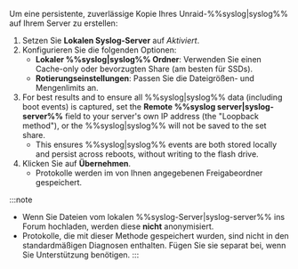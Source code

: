 Um eine persistente, zuverlässige Kopie Ihres Unraid-%%syslog|syslog%% auf Ihrem Server zu erstellen:

1. Setzen Sie **Lokalen Syslog-Server** auf *Aktiviert*.
2. Konfigurieren Sie die folgenden Optionen:
   - **Lokaler %%syslog|syslog%% Ordner**: Verwenden Sie einen Cache-only oder bevorzugten Share (am besten für SSDs).
   - **Rotierungseinstellungen**: Passen Sie die Dateigrößen- und Mengenlimits an.
3. For best results and to ensure all %%syslog|syslog%% data (including boot events) is captured, set the **Remote %%syslog server|syslog-server%%** field to your server's own IP address (the "Loopback method"), or the %%syslog|syslog%% will not be saved to the set share.
   - This ensures %%syslog|syslog%% events are both stored locally and persist across reboots, without writing to the flash drive.
4. Klicken Sie auf **Übernehmen**.
   - Protokolle werden im von Ihnen angegebenen Freigabeordner gespeichert.

:::note

- Wenn Sie Dateien vom lokalen %%syslog-Server|syslog-server%% ins Forum hochladen, werden diese **nicht** anonymisiert.
- Protokolle, die mit dieser Methode gespeichert wurden, sind nicht in den standardmäßigen Diagnosen enthalten. Fügen Sie sie separat bei, wenn Sie Unterstützung benötigen.
  :::
